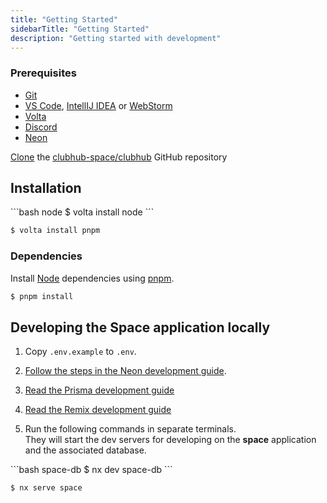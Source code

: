 ```yaml
---
title: "Getting Started"
sidebarTitle: "Getting Started"
description: "Getting started with development"
---
```

### Prerequisites
- [Git](https://github.com/git-guides/install-git)
- [VS Code](https://code.visualstudio.com/), [IntellIJ IDEA](https://www.jetbrains.com/webstorm/) or [WebStorm](https://www.jetbrains.com/webstorm/)
- [Volta](https://volta.sh/)
- [Discord](/stack/discord)
- [Neon](/stack/neon)

[Clone](https://github.com/git-guides/git-clone) the [clubhub-space/clubhub](https://github.com/clubhub-space/clubhub) GitHub repository

## Installation
<CodeGroup>
  ```bash node
  $ volta install node
  ```

  ```bash pnpm
  $ volta install pnpm
  ```
</CodeGroup>

### Dependencies
Install [Node](https://nodejs.org) dependencies using [pnpm](https://pnpm.io/).
```bash
$ pnpm install
```

## Developing the Space application locally
1. Copy `.env.example` to `.env`.

2. [Follow the steps in the Neon development guide](/development/neon#create-a-neon-branch).

3. [Read the Prisma development guide](/development/prisma)

4. [Read the Remix development guide](/development/remix)

5. Run the following commands in separate terminals.<br/>
They will start the dev servers for developing on the **space** application and the associated database.
<CodeGroup>
  ```bash space-db
  $ nx dev space-db
  ```

  ```bash space
  $ nx serve space
  ```
</CodeGroup>
